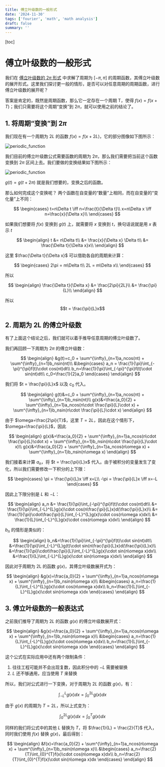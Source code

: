 ```yaml
---
title: 傅立叶级数的一般形式
date: '2024-11-30'
tags: ['fourier', 'math', 'math analysis']
draft: false
summary: ''
---
```

[toc]

# 傅立叶级数的一般形式

我们在 [傅立叶级数的 $2\pi$ 形式](./2pi_form.md) 中求解了周期为 $[-\pi,\pi]$ 的周期函数，其傅立叶级数的展开形式。这里我们探讨更一般的情形，是否可以对任意周期的周期函数，进行傅立叶级数的展开呢？

答案是肯定的，既然是周期函数，那么它一定存在一个周期 T，使得 $f(x)=f(x+T)$；我们只需要将这个周期“变换”到 $2\pi$，就可以使用之前的结论了。

## 1. 将周期“变换”到 $2\pi$

我们现在有一个周期为 $2L$ 的函数 $f(x)=f(x+2L)$，它的部分图像如下图所示：

![periodic_function](./imgs/periodic_function0.png)

我们目前的傅立叶级数公式需要函数的周期为 $2\pi$，那么我们需要把当前这个函数变换到 $2\pi$ 区间上去。我们要做的变换结果如下图所示：

![periodic_function](./imgs/periodic_function1.png)

$g(t)=g(t+2\pi)$ 就是我们想要的，变换之后的函数。

那么如何完成这个变换呢？
两个函数在自变量的“数量”上相同，而在自变量的“变化量”上不同：

$$
\begin{cases}
t=n\Delta t \iff n=\frac{t}{\Delta t}\\
x=n\Delta x \iff n=\frac{x}{\Delta x}\\
\end{cases}
$$

如果我们想要将 $f(x)$ 变换到 $g(t)$ 上，就需要将 $x$ 变换到 $t$，换句话说就是用 $x$ 表示 $t$

$$
\begin{align}
t &= n\Delta t\\
&= \frac{x}{\Delta x} \Delta t\\
&= \frac{\Delta t}{\Delta x}x\\
\end{align}
$$

这里 $\frac{\Delta t}{\Delta x}$ 可以借助各自的周期来计算：

$$
\begin{cases}
2\pi = m\Delta t\\
2L = m\Delta x\\
\end{cases}
$$

所以

$$
\begin{align}
\frac{\Delta t}{\Delta x} &= \frac{2\pi}{2L}\\
&= \frac{\pi}{L}\\
\end{align}
$$

所以
$$t = \frac{\pi}{L}x$$

## 2. 周期为 2L 的傅立叶级数

有了上面这个结论之后，我们就可以着手推导任意周期的傅立叶级数了。

我们再回顾一下周期为 $2\pi$ 的傅立叶级数：

$$
\begin{align}
&g(t)=c_0 + \sum^{\infty}_{n=1}a_ncos(nt) + \sum^{\infty}_{n=1}b_nsin(nt)\\
&\begin{cases}
a_n = \frac{1}{\pi}\int_{-\pi}^{\pi}f(t)\cdot cos(nt)dt\\
b_n=\frac{1}{\pi}\int_{-\pi}^{\pi}f(t)\cdot sin(nt)dt\\
c_0=\frac{1}{2}a_0
\end{cases}
\end{align}
$$

我们将 $t = \frac{\pi}{L}x$ 以及 $c_0$ 代入。

$$
\begin{align}
g(t)&=c_0 + \sum^{\infty}_{n=1}a_ncos(nt) + \sum^{\infty}_{n=1}b_nsin(nt)\\
g(x)&=\frac{a_0}{2} + \sum^{\infty}_{n=1}a_ncos(n\cdot \frac{\pi}{L}\cdot x) + \sum^{\infty}_{n=1}b_nsin(n\cdot \frac{\pi}{L}\cdot x)
\end{align}
$$

由于 $\omega=\frac{2\pi}{T}$，这里 $T = 2L$，因此在这个情形下，$\omega=\frac{\pi}{L}$，因此

$$
\begin{align}
g(x)&=\frac{a_0}{2} + \sum^{\infty}_{n=1}a_ncos(n\cdot \frac{\pi}{L}\cdot x) + \sum^{\infty}_{n=1}b_nsin(n\cdot \frac{\pi}{L}\cdot x)\\
g(x)&=\frac{a_0}{2} + \sum^{\infty}_{n=1}a_ncos(n\omega x) + \sum^{\infty}_{n=1}b_nsin(n\omega x)
\end{align}
$$

我们接着来计算 $a_n$，将 $t = \frac{\pi}{L}x$ 代入。由于被积分的变量发生了变化，所以我们需要修改一下积分的上下限：

$$
\begin{cases}
\pi = \frac{\pi}{L}x \iff x=L\\
-\pi = \frac{\pi}{L}x \iff x=-L
\end{cases}
$$

因此上下限分别是 $L$ 和 $-L$：

$$
\begin{align}
a_n &= \frac{1}{\pi}\int_{-\pi}^{\pi}f(t)\cdot cos(nt)dt\\
&= \frac{1}{\pi}\int_{-L}^{L}g(x)\cdot cos(n\frac{\pi}{L}x)d(\frac{\pi}{L}x)\\
&= \frac{1}{\pi}\cdot\frac{\pi}{L}\int_{-L}^{L}g(x)\cdot cos(n\omega x)dx\\
&= \frac{1}{L}\int_{-L}^{L}g(x)\cdot cos(n\omega x)dx\\
\end{align}
$$

$b_n$ 的情形是类似的：

$$
\begin{align}
b_n&=\frac{1}{\pi}\int_{-\pi}^{\pi}f(t)\cdot sin(nt)dt\\
&=\frac{1}{\pi}\int_{-L}^{L}g(t)\cdot sin(n\frac{\pi}{L}x)d(\frac{\pi}{L}x)\\
&=\frac{1}{\pi}\cdot\frac{\pi}{L}\int_{-L}^{L}g(x)\cdot sin(n\omega x)dx\\
&=\frac{1}{L}\int_{-L}^{L}g(x)\cdot sin(n\omega x)dx\\
\end{align}
$$

因此对于周期为 2L 的函数 $g(x)$，其傅立叶级数展开式为：

$$
\begin{align}
&g(x)=\frac{a_0}{2} + \sum^{\infty}_{n=1}a_ncos(n\omega x) + \sum^{\infty}_{n=1}b_nsin(n\omega x)\\
&\begin{cases}
a_n=\frac{1}{L}\int_{-L}^{L}g(x)\cdot cos(n\omega x)dx\\
b_n=\frac{1}{L}\int_{-L}^{L}g(x)\cdot sin(n\omega x)dx
\end{cases}
\end{align}
$$

## 3. 傅立叶级数的一般表达式

之前我们推导了周期为 $2L$ 的函数 $g(x)$ 的傅立叶级数展开式：

$$
\begin{align}
&g(x)=\frac{a_0}{2} + \sum^{\infty}_{n=1}a_ncos(n\omega x) + \sum^{\infty}_{n=1}b_nsin(n\omega x)\\
&\begin{cases}
a_n=\frac{1}{L}\int_{-L}^{L}g(x)\cdot cos(n\omega x)dx\\
b_n=\frac{1}{L}\int_{-L}^{L}g(x)\cdot sin(n\omega x)dx
\end{cases}
\end{align}
$$

这个公式在实际应用中还有两个限制条件：

1. 往往工程可能并不会出现复数，因此积分中的 $-L$ 需要被替换
2. $L$ 还不够通用，应当使用 $T$ 来替换

所以，我们对公式进行一下变换，对于周期为 $2L$ 的函数 $g(x)$，有：

$$
\int_{-L}^{L}g(x)dx = \int_{0}^{2L}g(x)dx
$$

由于 $g(x)$ 的周期为 $T = 2L$，所以上式变为：

$$
\int_{0}^{2L}g(x)dx = \int_{0}^{T}g(x)dx
$$

同样的我们将公式中的其他 $L$ 替换为 $T$，将 $\frac{1}{L} = \frac{2}{T}$ 代入，同时我们使用 $f(x)$ 替换 $g(x)$，最后得到：

$$
\begin{align}
&f(x)=\frac{a_0}{2} + \sum^{\infty}_{n=1}a_ncos(n\omega x) + \sum^{\infty}_{n=1}b_nsin(n\omega x)\\
&\begin{cases}
a_n=\frac{2}{T}\int_{0}^{T}f(x)\cdot cos(n\omega x)dx\\
b_n=\frac{2}{T}\int_{0}^{T}f(x)\cdot sin(n\omega x)dx
\end{cases}
\end{align}
$$
